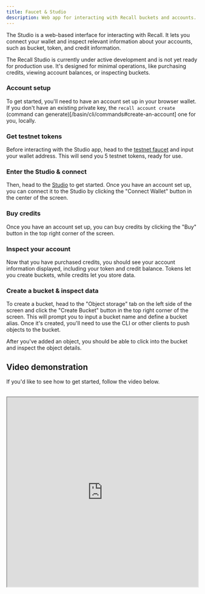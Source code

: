 ```yaml
---
title: Faucet & Studio
description: Web app for interacting with Recall buckets and accounts.
---
```



The Studio is a web-based interface for interacting with Recall. It lets you connect your wallet and
inspect relevant information about your accounts, such as bucket, token, and credit information.

<Callout>

The Recall Studio is currently under active development and is not yet ready for production use.
It's designed for minimal operations, like purchasing credits, viewing account balances, or
inspecting buckets.

</Callout>

<Steps>

<Step>

### Account setup

To get started, you'll need to have an account set up in your browser wallet. If you don't have an
existing private key, the `recall account create` (command can
generate)[/basin/cli/commands#create-an-account] one for you, locally.

</Step>

<Step>

### Get testnet tokens

Before interacting with the Studio app, head to the [testnet faucet](https://faucet.recall.network)
and input your wallet address. This will send you 5 testnet tokens, ready for use.

</Step>

<Step>

### Enter the Studio & connect

Then, head to the [Studio](https://studio.recall.network) to get started. Once you have an account
set up, you can connect it to the Studio by clicking the "Connect Wallet" button in the center of
the screen.

</Step>

<Step>

### Buy credits

Once you have an account set up, you can buy credits by clicking the "Buy" button in the top right
corner of the screen.

</Step>

<Step>

### Inspect your account

Now that you have purchased credits, you should see your account information displayed, including
your token and credit balance. Tokens let you create buckets, while credits let you store data.

</Step>

<Step>

### Create a bucket & inspect data

To create a bucket, head to the "Object storage" tab on the left side of the screen and click the
"Create Bucket" button in the top right corner of the screen. This will prompt you to input a bucket
name and define a bucket alias. Once it's created, you'll need to use the CLI or other clients to
push objects to the bucket.

After you've added an object, you should be able to click into the bucket and inspect the object
details.

</Step>

</Steps>

## Video demonstration

If you'd like to see how to get started, follow the video below.

<div className="w-full">
  <br />
  <iframe
    className="w-full aspect-video"
    width="100%"
    height="500px"
    title="Basin CLI"
    src="https://drive.google.com/file/d/1WJpGi2VK8AcE8s_rMS7J27B7FL-NTHbf/preview"
    allow="accelerometer; autoplay; clipboard-write; encrypted-media; gyroscope; picture-in-picture"
    allowFullScreen
  />
</div>
